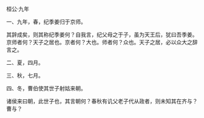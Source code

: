 

桓公·九年

一、九年，春，纪季姜归于京师。

其辞成矣，则其称纪季姜何？自我言，纪父母之于子，虽为天王后，犹曰吾季姜。京师者何？天子之居也。京者何？大也。师者何？众也。天子之居，必以众大之辞言之。

二、夏，四月。

三、秋，七月。

四、冬，曹伯使其世子射姑来朝。

诸侯来曰朝，此世子也，其言朝何？春秋有讥父老子代从政者，则未知其在齐与？曹与？


